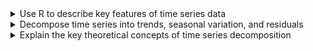 <details>

<summary>Use R to describe key features of time series data</summary>
-   Import CSV data and convert to tsibble format

</details>


<details>

<summary>Decompose time series into trends, seasonal variation, and residuals</summary>
-   Obtain residuals as difference between original series and trend + seasonal estimates

</details>


<details>

<summary>Explain the key theoretical concepts of time series decomposition</summary>
-   Explain how to remove seasonal variation using an estimate for seasonal component of a time series

</details>
